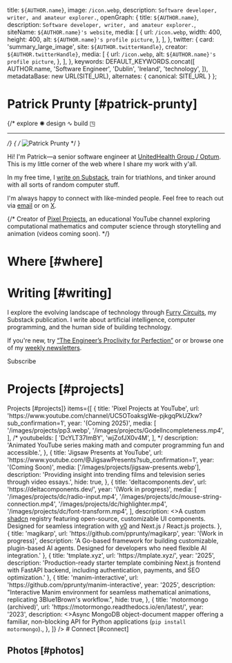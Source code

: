
  title: `${AUTHOR.name}`,
  image: `/icon.webp`,
  description: `Software developer, writer, and amateur explorer.`,
  openGraph: {
    title: `${AUTHOR.name}`,
    description: `Software developer, writer, and amateur explorer.`,
    siteName: `${AUTHOR.name}'s website`,
    media: [
      {
        url: `/icon.webp`,
        width: 400,
        height: 400,
        alt: `${AUTHOR.name}'s profile picture`,
      },
    ],
  },
  twitter: {
    card: 'summary_large_image',
    site: `${AUTHOR.twitterHandle}`,
    creator: `${AUTHOR.twitterHandle}`,
    media: [
      {
        url: `/icon.webp`,
        alt: `${AUTHOR.name}'s profile picture`,
      },
    ],
  },
  keywords: DEFAULT_KEYWORDS.concat([
    AUTHOR.name,
    'Software Engineer',
    'Dublin',
    'Ireland',
    'technology',
  ]),
  metadataBase: new URL(SITE_URL),
    alternates: {
      canonical: SITE_URL
    }
};

<AnimatedSection delay={0}>

# Patrick Prunty [#patrick-prunty]

</AnimatedSection>

<AnimatedSection delay={150}>
{/*
explore ✺︎ design ∿︎ build ◳︎

***
*/}
<UniqueViewers />
{
/*
  <Image
  src="/images/me-sketch2.png"
  alt="Patrick Prunty"
  className="bg-gray-100 block mt-5 mb-5 mx-auto w-40 rounded-full h-auto sm:float-right sm:ml-5 sm:mb-5 object-cover overflow-hidden aspect-square"
  width={200}
  height={200}
  priority
  quality={100}
/>
*/
}

Hi! I'm Patrick—a senior software engineer at [UnitedHealth Group / Optum](https://optum.com). This is my little corner of the web where I share my work with y'all.


In my free time, I [write on Substack](https://pprunty.substack.com/), train for triathlons, and tinker around with all sorts of random computer stuff.

I'm always happy to connect with like-minded people. Feel free to reach out via [email](mailto:patrickprunty.business@gmail.com) or on [X](https://x.com/intent/follow?screen_name=pprunty_&original_referer=https://patrickprunty.com/).

</AnimatedSection>

{/*
Creator of [Pixel Projects](https://www.youtube.com/channel/UC5OToaksgWe-pjkgqPkUZkw?sub_confirmation=1), an educational YouTube channel exploring computational mathematics and computer science through storytelling and animation (videos coming soon).
*/}

<AnimatedSection delay={300}>

# Where [#where]

<Map />

</AnimatedSection>


<AnimatedSection delay={450}>

# Writing [#writing]

I explore the evolving landscape of technology through [Furry Circuits](https://pprunty.substack.com/), my Substack publication. I write about artificial intelligence, computer programming, and the human side of building technology.

If you're new, try [“The Engineer’s Proclivity for Perfection”](https://pprunty.substack.com/p/the-engineers-proclivity-for-perfection) or or browse one of my [weekly newsletters](https://pprunty.substack.com/s/weekly-newsletter).

<SubstackButton>Subscribe</SubstackButton>

</AnimatedSection>

<AnimatedSection delay={600}>

# Projects [#projects]

</AnimatedSection>


<Section
  sectionName={<>Projects [#projects]</>}
  items={[
    {
      title: 'Pixel Projects at YouTube',
      url: 'https://www.youtube.com/channel/UC5OToaksgWe-pjkgqPkUZkw?sub_confirmation=1',
      year: '(Coming 2025)',
      media: [
        '/images/projects/pp3.webp',
        '/images/projects/GodelIncompleteness.mp4',
      ],
/*
      youtubeIds: [
        'DcYLT37ImBY',
        'wjZofJX0v4M',
      ],
*/
      description: 'Animated YouTube series making math and computer programming fun and accessible.',
    },
    {
      title: 'Jigsaw Presents at YouTube',
      url: 'https://www.youtube.com/@JigsawPresents?sub_confirmation=1',
      year: '(Coming Soon)',
      media: ['/images/projects/jigsaw-presents.webp'],
      description: 'Providing insight into trending films and television series through video essays.',
      hide: true,
    },
    {
      title: 'deltacomponents.dev',
      url: 'https://deltacomponents.dev/',
      year: '(Work in progress)',
      media: [
        '/images/projects/dc/radio-input.mp4',
        '/images/projects/dc/mouse-string-connection.mp4',
        '/images/projects/dc/highlighter.mp4',
        '/images/projects/dc/font-transform.mp4',
      ],
      description: <>A custom <a href="https://ui.shadcn.com/" target="_blank" rel="noopener noreferrer">shadcn</a> registry featuring open-source, customizable UI components. Designed for seamless integration with <a href="https://v0.dev/chat" target="_blank" rel="noopener noreferrer">v0</a> and Next.js / React.js projects.</>
    },
    {
      title: 'magikarp',
      url: 'https://github.com/pprunty/magikarp',
      year: '(Work in progress)',
      description: 'A Go-based framework for building customizable, plugin-based AI agents. Designed for developers who need flexible AI integration.'
    },
    {
      title: 'tmplate.xyz',
      url: 'https://tmplate.xyz/',
      year: '2025',
      description: 'Production-ready starter template combining Next.js frontend with FastAPI backend, including authentication, payments, and SEO optimization.'
    },
    {
      title: 'manim-interactive',
      url: 'https://github.com/pprunty/manim-interactive',
      year: '2025',
      description: "Interactive Manim environment for seamless mathematical animations, replicating 3Blue1Brown's workflow.",
      hide: true,
    },
    {
      title: 'motormongo (archived)',
      url: 'https://motormongo.readthedocs.io/en/latest/',
      year: '2023',
      description: <>Async MongoDB object-document mapper offering a familiar, non-blocking API for Python applications (<code>pip install motormongo</code>).</>,
    },
  ]}
/>


<AnimatedSection delay={800}>
# Connect [#connect]
</AnimatedSection>

<AnimatedSection delay={850}>
<Contact />
</AnimatedSection>

# Photos [#photos]

<PhotoGrid />

<AnimatedSection delay={900}>

<Footer />

</AnimatedSection>

